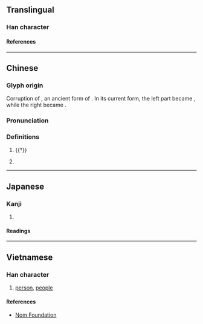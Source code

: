 {{character info/new}}
==Translingual==

===Han character===
{{Han char|rn=9|rad=人|as=02|sn=4|four=27210|canj=OHN|ids=⿰亻几}}

====References====
{{Han ref|kx=0091.170|dkj=00357|dj=0194.020|hdz=10109.020|uh=4EC9}}

----

==Chinese==
{{zh-forms|alt=𠆰}}

===Glyph origin===
Corruption of {{zh-l|𤓯}}, an ancient form of {{zh-l|*掌}}. In its current form, the left part became {{zh-l|*亻}}, while the right became {{zh-l|*几}}.

===Pronunciation===
{{zh-pron
|m=zhǎng
|c=zoeng2
|md=ciōng
|mn=xm,qz:chióng/zz:chiáng
|mn-t=zion2/ziên2/ziang2
|mn-t_note=zion2/ziên2 - vernacular; ziang2 - literary
|w=2tsaan
|mc=y
|oc=y
|ma=
|cat=pn
}}

===Definitions===
{{zh-hanzi}}

# {{†}} {{zh-alt-form|掌}}
# {{surname|zh}}
#: {{zh-x|^仉 ^氏|Zhang Shi, mother of [[Mencius]])}}

----

==Japanese==

===Kanji===
{{ja-kanji|grade=|rs=人02}}

# {{rfdef|ja|sort=人02}}

====Readings====
{{ja-readings
|goon=しょう<じやう
|kanon=しょう<じやう
}}

----

==Vietnamese==

===Han character===
{{vi-readings|reading=[[kẻ]]|rs=人02}}

# [[person]], [[people]]

====References====
* [http://nomfoundation.org/common/nom_details.php?codepoint=4ec9 Nom Foundation]